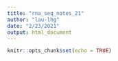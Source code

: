 ```yaml
---
title: "rna_seq_notes_21"
author: "lau-lhg"
date: "2/23/2021"
output: html_document
---
```


```r
knitr::opts_chunk$set(echo = TRUE)
```


```r

```


```r

```


